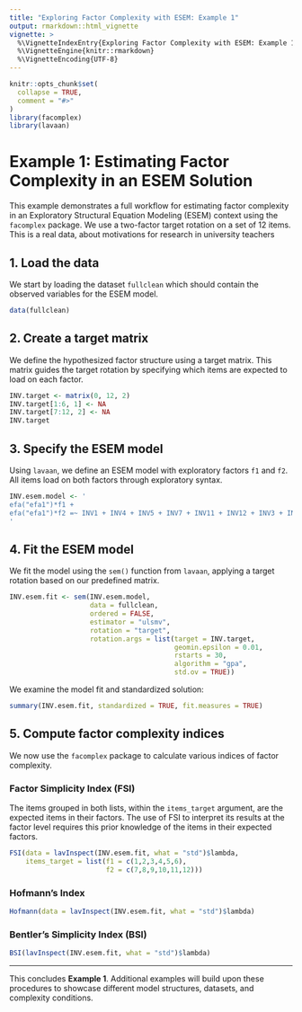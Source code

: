 ```yaml
---
title: "Exploring Factor Complexity with ESEM: Example 1"
output: rmarkdown::html_vignette
vignette: >
  %\VignetteIndexEntry{Exploring Factor Complexity with ESEM: Example 1}
  %\VignetteEngine{knitr::rmarkdown}
  %\VignetteEncoding{UTF-8}
---
```


```r
knitr::opts_chunk$set(
  collapse = TRUE,
  comment = "#>"
)
library(facomplex)
library(lavaan)
```

# Example 1: Estimating Factor Complexity in an ESEM Solution

This example demonstrates a full workflow for estimating factor complexity in an Exploratory Structural Equation Modeling (ESEM) context using the `facomplex` package. We use a two-factor target rotation on a set of 12 items. This is a real data, about motivations for research in university teachers

## 1. Load the data

We start by loading the dataset `fullclean` which should contain the observed variables for the ESEM model.

```r
data(fullclean)
```

## 2. Create a target matrix

We define the hypothesized factor structure using a target matrix. This matrix guides the target rotation by specifying which items are expected to load on each factor.

```r
INV.target <- matrix(0, 12, 2)
INV.target[1:6, 1] <- NA
INV.target[7:12, 2] <- NA
INV.target
```

## 3. Specify the ESEM model

Using `lavaan`, we define an ESEM model with exploratory factors `f1` and `f2`. All items load on both factors through exploratory syntax.

```r
INV.esem.model <- '
efa("efa1")*f1 + 
efa("efa1")*f2 =~ INV1 + INV4 + INV5 + INV7 + INV11 + INV12 + INV3 + INV6 + INV8 + INV9 + INV13 + INV14
'
```

## 4. Fit the ESEM model

We fit the model using the `sem()` function from `lavaan`, applying a target rotation based on our predefined matrix.

```r
INV.esem.fit <- sem(INV.esem.model,
                    data = fullclean,
                    ordered = FALSE,
                    estimator = "ulsmv",
                    rotation = "target",
                    rotation.args = list(target = INV.target,
                                         geomin.epsilon = 0.01, 
                                         rstarts = 30,
                                         algorithm = "gpa",
                                         std.ov = TRUE))
```

We examine the model fit and standardized solution:

```r
summary(INV.esem.fit, standardized = TRUE, fit.measures = TRUE)
```

## 5. Compute factor complexity indices

We now use the `facomplex` package to calculate various indices of factor complexity.

### Factor Simplicity Index (FSI)

The items grouped in both lists, within the `items_target` argument, are the expected items in their factors. The use of FSI to interpret its results at the factor level requires this prior knowledge of the items in their expected factors.

```r
FSI(data = lavInspect(INV.esem.fit, what = "std")$lambda,
    items_target = list(f1 = c(1,2,3,4,5,6), 
                        f2 = c(7,8,9,10,11,12)))
```

### Hofmann’s Index

```r
Hofmann(data = lavInspect(INV.esem.fit, what = "std")$lambda)
```

### Bentler’s Simplicity Index (BSI)

```r
BSI(lavInspect(INV.esem.fit, what = "std")$lambda)
```

------------------------------------------------------------------------

This concludes **Example 1**. Additional examples will build upon these procedures to showcase different model structures, datasets, and complexity conditions.
